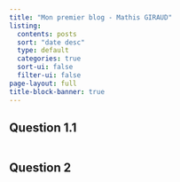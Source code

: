 ```yaml
---
title: "Mon premier blog - Mathis GIRAUD"
listing:
  contents: posts
  sort: "date desc"
  type: default
  categories: true
  sort-ui: false
  filter-ui: false
page-layout: full
title-block-banner: true
---
```


## Question 1.1
```r

```

## Question 2